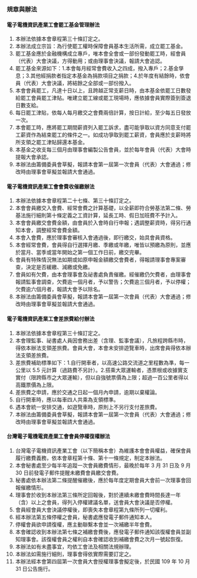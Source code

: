 ### 規章與辦法

#### 電子電機資訊產業工會罷工基金管理辦法

1. 本辦法依據本會章程第三十條訂定之。
2. 本辦法成立宗旨：為行使罷工權時保障會員基本生活所需，成立罷工基金。
3. 罷工基金應於金融機構成立專戶，唯本會全會或一部份發動罷工時，經會員（代表）大會決議，方得動用；或由理事會決議，報請大會追認。
4. 罷工基金來源如下：1.本會每月經常會費收入之四成，撥入專戶；2.基金孳息；3.其他經捐款者指定本基金為捐款項目之捐款；4.於年度有結餘時，依會員（代表）大會決議，將結餘之全部或一部份撥入。
5. 本會會員罷工，凡達十日以上，且跨越正常支薪日時，由本基金依罷工日數發給罷工會員罷工津貼。唯建立罷工線或罷工現場時，應依據會員實際簽到簽退日數支給。
6. 每日罷工津貼，依每人每月繳交之會費兩倍計算，按日計給，至少每五日發放一次。
7. 本會罷工時，應將罷工期間薪資列入罷工訴求，盡可能爭取以資方同意支付罷工薪資作為結束罷工的條件之一。如成功爭取到罷工薪資，會員應於支薪時將所支領之罷工津貼歸還本基金。
8. 本基金之收支每三個月由理事會編製公告會員，並於每年會員（代表）大會時提報大會承認。
9. 本辦法由籌備委員會草擬，報請本會第一屆第一次會員（代表）大會通過；修改時由理事會草擬並報請大會通過。

#### 電子電機資訊產業工會會費收催繳辦法

1. 本辦法依據本會章程第二十七條、第三十條訂定之。
2. 本會會員繳交入會費、經常會費之計算基礎，以全薪即符合勞基法第二條、勞基法施行細則第十條定義之工資計算，延長工時、假日加班費不予計入。
3. 本會會員繳交會費金額，由會員於入會時自行申報；遇調整薪資時，得另行通知本會，調整經常會費金額。
4. 本會入會費，應於理事會審核入會通過後，即行繳交，始具會員資格。
5. 本會經常會費，會員得自行選擇月繳、季繳或年繳，唯皆以預繳為原則，並應於當月、當季或當年開始之第一個工作日前，繳交完畢。
6. 會員有特殊情況無法如期或如原申報金額繳交會費者，得報請理事會專案審查，決定是否緩繳、減繳或免繳。
7. 會員如有欠費，由本會理事會及祕書處負責催繳。經催繳仍欠費者，由理事會報請監事會調查，欠費逾一個月者，予以警告；欠費逾三個月者，予以停權；欠費逾六個月者，報請大會予以除名。
8. 本辦法由籌備委員會草擬，報請本會第一屆第一次會員（代表）大會通過；修改時由理事會草擬並報請大會通過。

#### 電子電機資訊產業工會差旅費給付辦法

1. 本辦法依據本會章程第三十條訂定之。
2. 本會理監事、祕書處人員因會務出差（含理、監事會議），凡旅程跨縣市時，得依本辦法支領差旅費。會員大會，本會未安排遊覽車時，出席會員得依本辦法支領差旅費。
3. 差旅費補助標準如下：1.自行開車者，以高速公路交流道之里程數為準，每一公里以 5.5 元計算（過路費不另計）。2.搭乘大眾運輸者，憑票根或收據實支實付（限跨縣市之大眾運輸），但以自強號票價為上限；超過一百公里者得以高鐵票價為上限。
4. 差旅費之申請，應於交通之日起一個月內申請，逾期以棄權論。
5. 自行開車時，應以每車四人共乘為支領標準。
6. 遇本會統一安排交通，如遊覽車時，原則上不另行支付差旅費。
7. 本辦法由籌備委員會草擬，報請本會第一屆第一次會員（代表）大會通過；修改時由理事會草擬並報請大會通過。

#### 台灣電子電機電資產業工會會員停權復權辦法

1. 台灣電子電機資訊產業工會（以下簡稱本會）為維護本會會員權益，確保會員履行繳費義務，依本會章程第十條、第十一條規定，制定本辦法。
2. 本會秘書處至少每半年追蹤一次會員繳費情形，最晚於每年 3 月 31 日及 9 月 30 日前發電子郵件提醒未繳費會員繳交會費。
3. 秘書處依本辦法第二條提醒催繳後，應於每年度定期會員大會前一次理事會回報催繳情形。
4. 理事會於收到本辦法第三條所定回報後，對於連續未繳會費時間長達一年（含）以上之會員，得列入停權建議名單，送會員大會決議是否停權。
5. 會員經會員大會決議停權後，即喪失本會章程第九條所列一切權利。
6. 經本辦法第五條停權之會員，秘書處應發電子郵件通知本人。
7. 停權會員欲申請復權，應主動聯繫本會並一次補繳半年會費。
8. 本會確認收到本辦法第七條之補繳會費後，應發電子郵件通知該復權會員並副知理事會。該復權會員之權利自本會確認收到補繳會費之次月一號起恢復。
9. 本辦法如有未盡事宜，均依工會法及相關法規辦理。
10. 本辦法如需施行細則，理事會得依實際需要訂定之。
11. 本辦法經本會第四屆第一次會員大會授權理事會擬定後，於民國 109 年 10 月 31 日公告施行。
